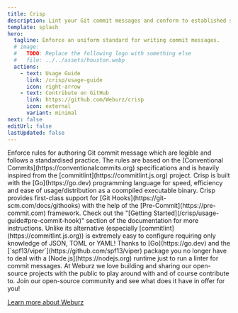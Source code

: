 ```yaml
---
title: Crisp
description: Lint your Git commit messages and conform to established standard practices.
template: splash
hero:
  tagline: Enforce an uniform standard for writing commit messages.
  # image:
  #   TODO: Replace the following logo with something else
  #   file: ../../assets/houston.webp
  actions:
    - text: Usage Guide
      link: /crisp/usage-guide
      icon: right-arrow
    - text: Contribute on GitHub
      link: https://github.com/Weburz/crisp
      icon: external
      variant: minimal
next: false
editUrl: false
lastUpdated: false
---
```



<CardGrid>
  <Card title="Enforce Standardardised Rules" icon="document">
    Enforce rules for authoring Git commit message which are legible and follows
    a standardised practice. The rules are based on the [Conventional
    Commits](https://conventionalcommits.org) specifications and is heavily
    inspired from the [commitlint](https://commitlint.js.org) project.
  </Card>
  <Card title="Built With Go" icon="seti:go">
    Crisp is built with the [Go](https://go.dev) programming language for speed,
    efficiency and ease of usage/distribution as a coompiled executable binary.
  </Card>
  <Card title="First Class Support for Git Hooks" icon="seti:git">
    Crisp provides first-class support for [Git
    Hooks](https://git-scm.com/docs/githooks) with the help of the
    [Pre-Commit](https://pre-commit.com) framework. Check out the "[Getting
    Started](/crisp/usage-guide#pre-commit-hook)" section of the documentation
    for more instructions.
  </Card>
  <Card title="Easy to Configure" icon="seti:config">
    Unlike its alternative (especially [commitlint](https://commitlint.js.org))
    is extremely easy to configure requiring only knowledge of JSON, TOML or
    YAML! Thanks to [Go](https://go.dev) and the
    [`spf13/viper`](https://github.com/spf13/viper) package you no longer have
    to deal with a [Node.js](https://nodejs.org) runtime just to run a linter
    for commit messages.
  </Card>
</CardGrid>

<AboutWeburz title="Made With Open-Source ❤️ by">
  At Weburz we love building and sharing our open-source projects with the public to
  play around with and of course contribute to. Join our open-source community and
  see what does it have in offer for you!

[Learn more about Weburz](https://tech.weburz.com)

</AboutWeburz>
